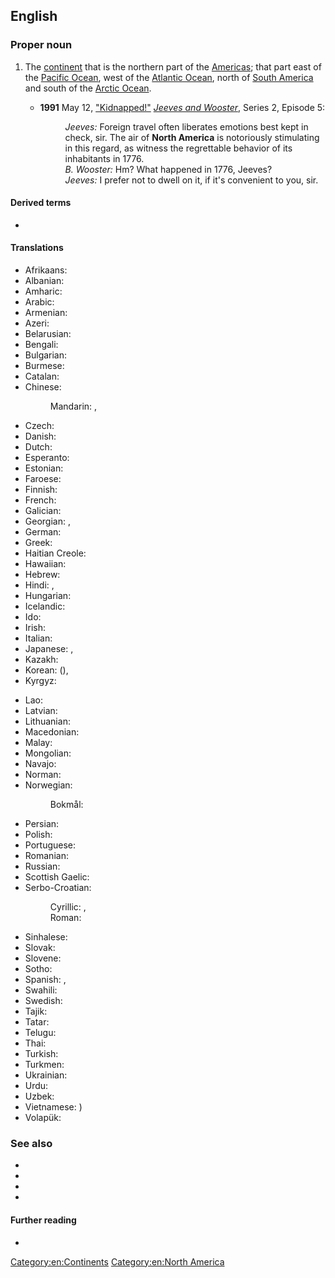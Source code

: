 ==English==

===Proper noun===
{{en-proper noun}}

# {{senseid|en|Q49}}The [[continent]] that is the northern part of the [[Americas]]; that part east of the [[Pacific Ocean]], west of the [[Atlantic Ocean]], north of [[South America]] and south of the [[Arctic Ocean]].
#* '''1991''' May 12, [[w:List of Jeeves and Wooster episodes|"Kidnapped!"]] [[w:Jeeves and Wooster|''Jeeves and Wooster'']], Series 2, Episode 5:
#*: ''Jeeves:'' Foreign travel often liberates emotions best kept in check, sir. The air of '''North America''' is notoriously stimulating in this regard, as witness the regrettable behavior of its inhabitants in 1776.<br>''B. Wooster:'' Hm? What happened in 1776, Jeeves?<br>''Jeeves:'' I prefer not to dwell on it, if it's convenient to you, sir.

====Derived terms====
* {{l|en|North American}}

====Translations====
{{trans-top|id=Q49|continent}}
* Afrikaans: {{t|af|Noord-Amerika}}
* Albanian: {{t|sq|Amerika Veriore|f}}
* Amharic: {{t|am|ስሜን አሜሪካ}}
* Arabic: {{t|ar|أَمْرِيكَا اَلشَّمَالِيَّة|f}}
* Armenian: {{t|hy|Հյուսիսային Ամերիկա}}
* Azeri: {{t+|az|Şimali Amerika}}
* Belarusian: {{t|be|Паўно́чная Аме́рыка|f|sc=Cyrl}}
* Bengali: {{t+|bn|উত্তর আমেরিকা|sc=Beng}}
* Bulgarian: {{t|bg|Се́верна Аме́рика|f|sc=Cyrl}}
* Burmese: {{t|my|မြောက်အမေရိက|sc=Mymr}}
* Catalan: {{t|ca|Amèrica del Nord|f}}
* Chinese:
*: Mandarin: {{t+|cmn|北美|tr=Běi Měi|sc=Hani}}, {{t+|cmn|北美洲|tr=Běi Měizhōu|sc=Hani}}
* Czech: {{t+|cs|Severní Amerika|f}}
* Danish: {{t+|da|Nordamerika}}
* Dutch: {{t+|nl|Noord-Amerika|n}}
* Esperanto: {{t+|eo|Nordameriko}}
* Estonian: {{t|et|Põhja-Ameerika}}
* Faroese: {{t|fo|Norðuramerika|f|n}}
* Finnish: {{t+|fi|Pohjois-Amerikka}}
* French: {{t+|fr|Amérique du Nord|f}}
* Galician: {{t+|gl|América do Norte}}
* Georgian: {{t|ka|ჩრდილოეთი ამერიკა}}, {{t|ka|ჩრდილო ამერიკა}}
* German: {{t+|de|Nordamerika|n}}
* Greek: {{t+|el|Βόρεια Αμερική|f}}
* Haitian Creole: {{t|ht|Amerik dinò}}
* Hawaiian: {{t|haw|ʻAmelika ʻĀkau}}
* Hebrew: {{t|he|אמריקה הצפונית|sc=Hebr}}
* Hindi: {{t+|hi|उत्तर अमेरिका|sc=Deva}}, {{t|hi|उत्तर अमरीका|sc=Deva}}
* Hungarian: {{t+|hu|Észak-Amerika}}
* Icelandic: {{t+|is|Norður-Ameríka|f}}
* Ido: {{t+|io|Nord-Amerika}}
* Irish: {{t|ga|Meiriceá Thuaidh|m}}
* Italian: {{t+|it|America del Nord|f}}
* Japanese: {{t+|ja|北アメリカ|tr=Kita Amerika|sc=Jpan}}, {{t+|ja|北米|tr=ほくべい, Hokubei|sc=Jpan}}
* Kazakh: {{t+|kk|Солтүстік Америка}}
* Korean: {{t|ko|^북미|sc=Kore}} ({{t+|ko|北美|sc=Kore}}), {{t|ko|^북아메리카|sc=Kore}}
* Kyrgyz: {{t+|ky|Түндүк Америка}}
{{trans-mid}}
* Lao: {{t+|lo|ອາເມລິກາເໜືອ}}
* Latvian: {{t|lv|Ziemeļamerika|f}}
* Lithuanian: {{t+|lt|Šiaurės Amerika|f}}
* Macedonian: {{t|mk|Северна Америка|f}}
* Malay: {{t|ms|Amerika Utara}}
* Mongolian: {{t|mn|Хойд Америк}}
* Navajo: {{t|nv|Náhookǫsjí Kéyah dah siʼánígíí}}
* Norman: {{t|nrf|Améthique du Nord|f}} {{qualifier|Jersey}}
* Norwegian:
*: Bokmål: {{t+|nb|Nord-Amerika}}
* Persian: {{t|fa|آمریکای شمالی|tr=âmrikâ-ye šomâli}}
* Polish: {{t+|pl|Ameryka Północna|f}}
* Portuguese: {{t+|pt|América do Norte|f}}
* Romanian: {{t+|ro|America de Nord|f}}
* Russian: {{t+|ru|Се́верная Аме́рика|f}}
* Scottish Gaelic: {{t|gd|Aimeireaga-a-Tuath|f}}
* Serbo-Croatian:
*: Cyrillic: {{t|sh|Сје̏ве̄рна̄ Амѐрика|f|sc=Cyrl}}, {{t|sh|Се̏ве̄рна̄ Амѐрика|f|sc=Cyrl}}
*: Roman: {{t+|sh|Sjȅvērnā Amèrika|f}} {{t|sh|Sȅvērnā Amèrika|f}}
* Sinhalese: {{t|si|උතුරු ඇමෙරිකාව}}
* Slovak: {{t|sk|Severná Amerika|f}}
* Slovene: {{t|sl|Severna Amerika|f}}
* Sotho: {{t|st|Amerika Leboya}}
* Spanish: {{t+|es|América del Norte|f}}, {{t+|es|Norteamérica}}
* Swahili: {{t|sw|Amerika ya Kaskazini}}
* Swedish: {{t+|sv|Nordamerika}}
* Tajik: {{t+|tg|Амрикои Шимолӣ}}
* Tatar: {{t|tt|Төньяк Америка}}
* Telugu: {{t+|te|ఉత్తర అమెరికా}}
* Thai: {{t|th|อเมริกาเหนือ}}
* Turkish: {{t+|tr|Kuzey Amerika}}
* Turkmen: {{t|tk|Demirgazyk Amerika}}
* Ukrainian: {{t|uk|Півні́чна Аме́рика|f|sc=Cyrl}}
* Urdu: {{t|ur|شمالی امریکہ|tr=śamālī amrīkā}}
* Uzbek: {{t+|uz|Shimoliy Amerika}}
* Vietnamese: {{t+|vi|Bắc Mỹ}} {{t|vi|北美}})
* Volapük: {{t+|vo|Nolüda-Merop}}
{{trans-bottom}}

===See also===
* {{list:continents/en}}
* {{list:countries of North America/en}}
* {{list:territories of North America/en}}
* {{l|en|Latin America}}

====Further reading====
* {{pedialite}}

[[Category:en:Continents]]
[[Category:en:North America]]